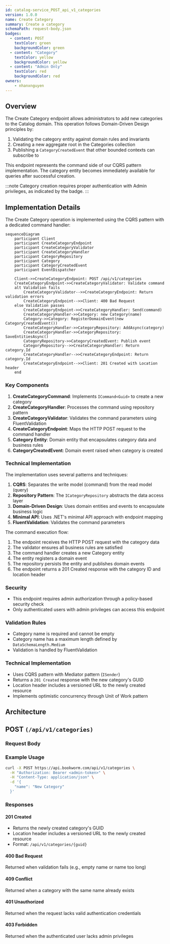 ```yaml
---
id: catalog-service_POST_api_v1_categories
version: 1.0.0
name: Create Category
summary: Create a category
schemaPath: request-body.json
badges:
  - content: POST
    textColor: green
    backgroundColor: green
  - content: "Category"
    textColor: yellow
    backgroundColor: yellow
  - content: "Admin Only"
    textColor: red
    backgroundColor: red
owners:
    - nhanxnguyen
---
```


## Overview

The Create Category endpoint allows administrators to add new categories to the Catalog domain. This operation follows Domain-Driven Design principles by:

1. Validating the category entity against domain rules and invariants
2. Creating a new aggregate root in the Categories collection
3. Publishing a `CategoryCreatedEvent` that other bounded contexts can subscribe to

This endpoint represents the command side of our CQRS pattern implementation. The category entity becomes immediately available for queries after successful creation.

:::note
Category creation requires proper authentication with Admin privileges, as indicated by the badge.
:::

## Implementation Details

The Create Category operation is implemented using the CQRS pattern with a dedicated command handler:

```mermaid
sequenceDiagram
    participant Client
    participant CreateCategoryEndpoint
    participant CreateCategoryValidator
    participant CreateCategoryHandler
    participant CategoryRepository
    participant Category
    participant CategoryCreatedEvent
    participant EventDispatcher

    Client->>CreateCategoryEndpoint: POST /api/v1/categories
    CreateCategoryEndpoint->>CreateCategoryValidator: Validate command
    alt Validation fails
        CreateCategoryValidator-->>CreateCategoryEndpoint: Return validation errors
        CreateCategoryEndpoint-->>Client: 400 Bad Request
    else Validation passes
        CreateCategoryEndpoint->>CreateCategoryHandler: Send(command)
        CreateCategoryHandler->>Category: new Category(name)
        Category->>Category: RegisterDomainEvent(new CategoryCreatedEvent())
        CreateCategoryHandler->>CategoryRepository: AddAsync(category)
        CreateCategoryHandler->>CategoryRepository: SaveEntitiesAsync()
        CategoryRepository->>CategoryCreatedEvent: Publish event
        CategoryRepository-->>CreateCategoryHandler: Return category.Id
        CreateCategoryHandler-->>CreateCategoryEndpoint: Return category.Id
        CreateCategoryEndpoint-->>Client: 201 Created with Location header
    end
```

### Key Components

1. **CreateCategoryCommand**: Implements `ICommand<Guid>` to create a new category
2. **CreateCategoryHandler**: Processes the command using repository pattern
3. **CreateCategoryValidator**: Validates the command parameters using FluentValidation
4. **CreateCategoryEndpoint**: Maps the HTTP POST request to the command handler
5. **Category Entity**: Domain entity that encapsulates category data and business rules
6. **CategoryCreatedEvent**: Domain event raised when category is created

### Technical Implementation

The implementation uses several patterns and techniques:

1. **CQRS**: Separates the write model (command) from the read model (query)
2. **Repository Pattern**: The `ICategoryRepository` abstracts the data access layer
3. **Domain-Driven Design**: Uses domain entities and events to encapsulate business logic
4. **Minimal API**: Uses .NET's minimal API approach with endpoint mapping
5. **FluentValidation**: Validates the command parameters

The command execution flow:

1. The endpoint receives the HTTP POST request with the category data
2. The validator ensures all business rules are satisfied
3. The command handler creates a new Category entity
4. The entity registers a domain event
5. The repository persists the entity and publishes domain events
6. The endpoint returns a 201 Created response with the category ID and location header

### Security

- This endpoint requires admin authorization through a policy-based security check
- Only authenticated users with admin privileges can access this endpoint

### Validation Rules

- Category name is required and cannot be empty
- Category name has a maximum length defined by `DataSchemaLength.Medium`
- Validation is handled by FluentValidation

### Technical Implementation

- Uses CQRS pattern with Mediator pattern (`ISender`)
- Returns a `201 Created` response with the new category's GUID
- Location header includes a versioned URL to the newly created resource
- Implements optimistic concurrency through Unit of Work pattern

## Architecture

<NodeGraph />

## POST `(/api/v1/categories)`

### Request Body

<SchemaViewer file="request-body.json" maxHeight="500" id="request-body" />

### Example Usage

```bash
curl -X POST https://api.bookworm.com/api/v1/categories \
  -H "Authorization: Bearer <admin-token>" \
  -H "Content-Type: application/json" \
  -d '{
    "name": "New Category"
  }'
```

### Responses

#### <span className="text-green-500">201 Created</span>

- Returns the newly created category's GUID
- Location header includes a versioned URL to the newly created resource
- Format: `/api/v1/categories/{guid}`

#### <span className="text-orange-500">400 Bad Request</span>

Returned when validation fails (e.g., empty name or name too long)

<SchemaViewer file="response-400.json" maxHeight="500" id="response-400" />

#### <span className="text-orange-500">409 Conflict</span>

Returned when a category with the same name already exists

#### <span className="text-red-500">401 Unauthorized</span>

Returned when the request lacks valid authentication credentials

#### <span className="text-red-500">403 Forbidden</span>

Returned when the authenticated user lacks admin privileges
